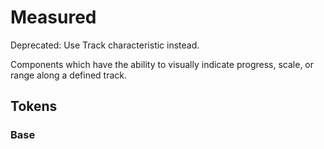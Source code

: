 
<Meta title="Theme/Characteristics/Measured" />

# Measured

<Banner status="warning">
  <BannerContent>Deprecated: Use Track characteristic instead.</BannerContent>
</Banner>

Components which have the ability to visually indicate progress, scale, or range along a defined track.

## Tokens

### Base

<Canvas>
  <Story name="Base">
    <DocGrid withNotes>
      <ColorBlock
        colorVar="--salt-measured-background"
        replacementToken="--salt-track-background"
      />
      <ColorBlock
        colorVar="--salt-measured-background-disabled"
        replacementToken="--salt-track-background-disabled"
      />
      <ColorBlock
        colorVar="--salt-measured-borderColor"
        replacementToken="--salt-track-borderColor"
      />
      <ColorBlock
        colorVar="--salt-measured-borderColor-disabled"
        replacementToken="--salt-track-borderColor-disabled"
      />
      <ColorBlock
        colorVar="--salt-measured-fill"
        replacementToken="--salt-accent-background"
      />
      <ColorBlock
        colorVar="--salt-measured-fill-disabled"
        replacementToken="--salt-accent-background-disabled"
      />
      <ColorBlock
        colorVar="--salt-measured-foreground"
        replacementToken="--salt-selectable-foreground"
      />
      <ColorBlock
        colorVar="--salt-measured-foreground-hover"
        replacementToken="N/A"
      />
      <ColorBlock
        colorVar="--salt-measured-foreground-active"
        replacementToken="--salt-selectable-foreground-selected"
      />
      <ColorBlock
        colorVar="--salt-measured-foreground-undo"
        replacementToken="N/A"
      />
      <ColorBlock
        colorVar="--salt-measured-foreground-activeDisabled"
        replacementToken="--salt-selectable-selectedDisabled"
      />
      <ColorBlock
        colorVar="--salt-measured-foreground-disabled"
        replacementToken="--salt-selectable-disabled"
      />
      <LineBlock
        token="--salt-measured-borderStyle"
        lineStyle="--salt-measured-borderStyle"
        replacementToken="--salt-track-borderStyle"
      />
      <LineBlock
        token="--salt-measured-borderStyle-active"
        lineStyle="--salt-measured-borderStyle-active"
        replacementToken="--salt-track-borderStyle-active"
      />
      <LineBlock
        token="--salt-measured-borderStyle-complete"
        lineStyle="--salt-measured-borderStyle-complete"
        replacementToken="--salt-track-borderStyle-complete"
      />
      <LineBlock
        token="--salt-measured-borderStyle-incomplete"
        lineStyle="--salt-measured-borderStyle-incomplete"
        replacementToken="--salt-track-borderStyle-incomplete"
      />
      <LineBlock
        lineWidth="--salt-measured-borderWidth"
        token="--salt-track-borderWidth"
        replacementToken="--salt-track-borderWidth"
      />
      <LineBlock
        lineWidth="--salt-measured-borderWidth-active"
        token="--salt-track-borderWidth-active"
        replacementToken="--salt-track-borderWidth-active"
      />
      <LineBlock
        lineWidth="--salt-measured-borderWidth-complete"
        token="--salt-track-borderWidth-complete"
        replacementToken="--salt-track-borderWidth-complete"
      />
      <LineBlock
        lineWidth="--salt-measured-borderWidth-incomplete"
        token="--salt-track-borderWidth-incomplete"
        replacementToken="--salt-track-borderWidth-incomplete"
      />
      <FontWeightBlock
        fontWeight="--salt-measured-fontWeight"
        replacementToken="--salt-track-borderWidth-fontWeight"
      />
      <FontWeightBlock
        fontWeight="--salt-measured-textAlign"
        replacementToken="--salt-track-textAlign"
      />
    </DocGrid>
  </Story>
</Canvas>
